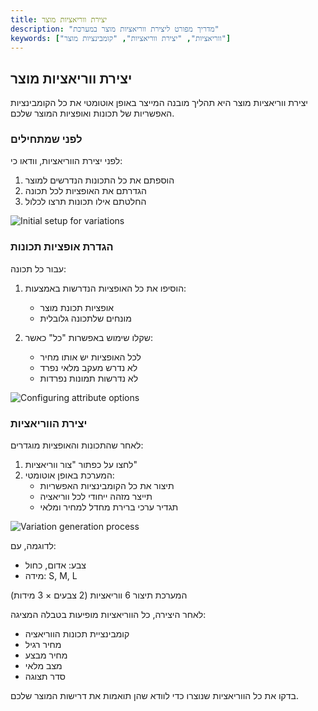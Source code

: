 ```yaml
---
title: יצירת ווריאציות מוצר
description: "מדריך מפורט ליצירת ווריאציות מוצר במערכת"
keywords: ["ווריאציות", "יצירת ווריאציות", "קומבינציות מוצר"]
---
```


## יצירת ווריאציות מוצר

יצירת ווריאציות מוצר היא תהליך מובנה המייצר באופן אוטומטי את כל הקומבינציות האפשריות של תכונות ואופציות המוצר שלכם.

### לפני שמתחילים

לפני יצירת הווריאציות, וודאו כי:
1. הוספתם את כל התכונות הנדרשים למוצר
2. הגדרתם את האופציות לכל תכונה
3. החלטתם אילו תכונות תרצו לכלול

<img src="https://placehold.co/800x300?text=Initial+setup+for+variations" alt="Initial setup for variations" />

### הגדרת אופציות תכונות

<Step>
<StepItem title="הגדרת אופציות לכל תכונה">

עבור כל תכונה:

1. הוסיפו את כל האופציות הנדרשות באמצעות:
   * אופציות תכונת מוצר
   * מונחים שלתכונה גלובלית

2. שקלו שימוש באפשרות "כל" כאשר:
   * לכל האופציות יש אותו מחיר
   * לא נדרש מעקב מלאי נפרד
   * לא נדרשות תמונות נפרדות

<img src="https://placehold.co/800x300?text=Configuring+attribute+options" alt="Configuring attribute options" />
</StepItem>
</Step>

### יצירת הווריאציות

<Step>
<StepItem title="יצירת קומבינציות אוטומטית">

לאחר שהתכונות והאופציות מוגדרים:

1. לחצו על כפתור "צור ווריאציות"
2. המערכת באופן אוטומטי:
   * תיצור את כל הקומבינציות האפשריות
   * תייצר מזהה ייחודי לכל ווריאציה
   * תגדיר ערכי ברירת מחדל למחיר ומלאי

<img src="https://placehold.co/800x300?text=Variation+generation+process" alt="Variation generation process" />

לדוגמה, עם:
- צבע: אדום, כחול
- מידה: S, M, L

המערכת תיצור 6 ווריאציות (2 צבעים × 3 מידות)
</StepItem>

<StepItem title="טבלת ווריאציות">

לאחר היצירה, כל הווריאציות מופיעות בטבלה המציגה:
- קומבינציית תכונות הווריאציה
- מחיר רגיל
- מחיר מבצע
- מצב מלאי
- סדר תצוגה

<Note title="טיפ" type="info">
בדקו את כל הווריאציות שנוצרו כדי לוודא שהן תואמות את דרישות המוצר שלכם.
</Note>
</StepItem>
</Step>